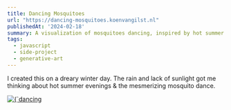 ```yaml
---
title: Dancing Mosquitoes
url: "https://dancing-mosquitoes.koenvangilst.nl"
publishedAt: '2024-02-18'
summary: A visualization of mosquitoes dancing, inspired by hot summer evenings. Created on a dreary winter day.
tags:
  - javascript
  - side-project
  - generative-art
---
```


I created this on a dreary winter day. The rain and lack of sunlight got me thinking about hot summer evenings & the mesmerizing mosquito dance. 

<a href="https://dancing-mosquitoes.koenvangilst.nl" target="_blank">
  <Image
    alt={`dancing mosquitoes screenshot`}
    src={`/static/images/dancing-mosquitoes.jpg`}
    width={2188}
    height={1610}
  />
</a>

